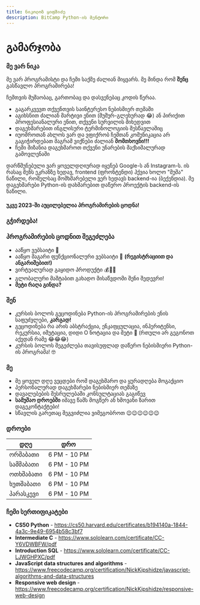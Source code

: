 ```yaml
---
title: ნიკოლოზ ყიფშიძე
description: BitCamp Python-ის მენტორი
---
```


# გამარჯობა
### მე ვარ **ნიკა**

მე ვარ პროგრამისტი და ჩემი საქმე ძალიან მიყვარს. მე მინდა რომ **შენც** გასწავლო პროგრამირება!

ჩემთვის მუშაობაც, გართობაც და დასვენებაც კოდის წერაა.

- გაგარკვევთ თქვენთვის საინტერესო ნებისმიერ თემაში
- აგიხსნით ძალიან მარტივი ენით (მუშურ-გლეხურად 😂) ან პირიქით პროფესიანალური ენით, თქვენი სურვილის მიხედვით
- დაგეხმარებით ინგლისური ტერმინოლოგიის შესწავლაშიც
- იუომროთან ახლოს ვარ და ვფიქრობ ჩემთან კომუნიკაცია არ გაგიჭირდებათ მაგრამ ვიქნები ძალიან **მომთხოვნი!!!**
- ჩემი მიზანია დაგეხმაროთ თქვენი უნარების მაქსიმალურად გამოვლენაში

დარწმუნებული ვარ ყოველდღიურად იყენებ Google-ს ან Instagram-ს. ის რასაც შენს ეკრანზე ხედავ, frontend (ფრონტენდი) ჰქვია ხოლო "მუშა" ნაწილი, რომელსაც მომხმარებელი ვერ ხედავს backend-ია (ბექენდია). მე დაგეხმარები Python-ის დახმარებით დაწერო პროექტის backend-ის ნაწილი.

#### უკვე 2023-ში აუცილებელია პროგრამირების ცოდნა!

### გჭირდება!

### პროგრამირების ცოდნით შეგეძლება

- ააწყო ვებსაიტი 🔨
- ააწყო მაგარი ფუნქციონალური ვებსაიტი 🤩 **(რეგისტრაციით და ანგარიშებით!)**
- ვირტუალურად გაყიდო პროდუქტი 💰💸💵
- გლობალური მაშტაბით გახადო მისაწვდომი შენი შედევრი!
- **მეტი რაღა გინდა?**

### შენ

- კურსის ბოლოს გეცოდინება Python-ის პროგრამირების ენის საფუძვლები, **კარგად!**
- გეცოდინება რა არის აბსტრაქცია, ენკაფცულაცია, ინჰერიტენსი, რეკურსია, იმუტაცია, დიდი O ნოტაცია და მეტი 🧠 (რთული არ გეგონოთ აქედან რამე 😂😂😂)
- კურსის ბოლოს შეგეძლება თავისუფლად დაწერო ნებისმიერი Python-ის პროგრამა! 🤓

### მე

- მე ყოველ დღე ვეცდები რომ დაგეხმარო და ყურადღება მოგაქციო
- პერსონალურად დაგეხმარები ნებისმიერ თემაზე
- დავალებების შესრულებაში კონსულტაციას გაგიწევ
- **სამუშაო დროებში** იმავე წამს მოგწერ ან ხმოვანი ზარით დაგეკონტაქტები!
- სწავლის გარეთაც შეგვიძლია ვიმეგობროთ 😉😉😉😉😉😉

### დროები

| დღე       | დრო          |
| --------- | ------------ |
| ორშაბათი  | 6 PM - 10 PM |
| სამშაბათი | 6 PM - 10 PM |
| ოთხშაბათი | 6 PM - 10 PM |
| ხუთშაბათი | 6 PM - 10 PM |
| პარასკევი | 6 PM - 10 PM |

### ჩემი სერთიფიკატები

- **CS50 Python** - https://cs50.harvard.edu/certificates/b194140a-1844-4a3c-9e49-6954b58c3bf7
- **Intermediate C** - https://www.sololearn.com/certificate/CC-Y6VDWBFW/pdf
- **Introduction SQL** - https://www.sololearn.com/certificate/CC-LJWGHPXC/pdf
- **JavaScript data structures and algorithms** - https://www.freecodecamp.org/certification/NickKipshidze/javascript-algorithms-and-data-structures
- **Responsive web design** - https://www.freecodecamp.org/certification/NickKipshidze/responsive-web-design